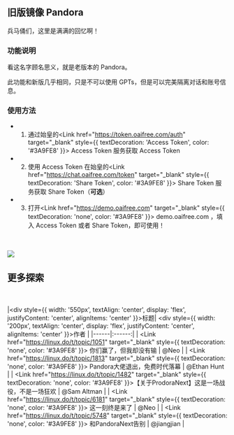 
## 旧版镜像 Pandora

兵马俑们，这里是满满的回忆啊！


### 功能说明

看这名字顾名思义，就是老版本的 Pandora。

此功能和新版几乎相同，只是不可以使用 GPTs，但是可以完美隔离对话和账号信息。


### 使用方法

 - 1. 通过始皇的<Link href="https://token.oaifree.com/auth" target="_blank" style={{ textDecoration: 'Access Token', color: '#3A9FE8' }}> Access Token </Link>服务获取 Access Token

 - 2. 使用 Access Token 在始皇的<Link href="https://chat.oaifree.com/token" target="_blank" style={{ textDecoration: 'Share Token', color: '#3A9FE8' }}> Share Token </Link>服务获取 Share Token（**可选**）

 - 3. 打开<Link href="https://demo.oaifree.com" target="_blank" style={{ textDecoration: 'none', color: '#3A9FE8' }}> demo.oaifree.com </Link>，填入 Access Token 或者 Share Token，即可使用！

<br></br>
<Image src="/demo.png" width={896} height={512} />

## 更多探索
<br></br>
|<div style={{ width: '550px', textAlign: 'center', display: 'flex', justifyContent: 'center', alignItems: 'center' }}>标题</div>| <div style={{ width: '200px', textAlign: 'center', display: 'flex', justifyContent: 'center', alignItems: 'center' }}>作者</div> |
|------|:------:|
| <Link href="https://linux.do/t/topic/1051" target="_blank" style={{ textDecoration: 'none', color: '#3A9FE8' }}> 你们赢了，但我却没有输 </Link> | @Neo |
| <Link href="https://linux.do/t/topic/1813" target="_blank" style={{ textDecoration: 'none', color: '#3A9FE8' }}> Pandora大佬退出，免费时代落幕 </Link> | @Ethan Hunt |
| <Link href="https://linux.do/t/topic/1482" target="_blank" style={{ textDecoration: 'none', color: '#3A9FE8' }}>【关于ProdoraNext】这是一场战役，不是一场狂欢 </Link> | @Sam Altman |
| <Link href="https://linux.do/t/topic/6181" target="_blank" style={{ textDecoration: 'none', color: '#3A9FE8' }}> 这一刻终是来了 </Link> | @Neo |
| <Link href="https://linux.do/t/topic/5748" target="_blank" style={{ textDecoration: 'none', color: '#3A9FE8' }}> 和PandoraNext告别 </Link> | @jiangjian |
